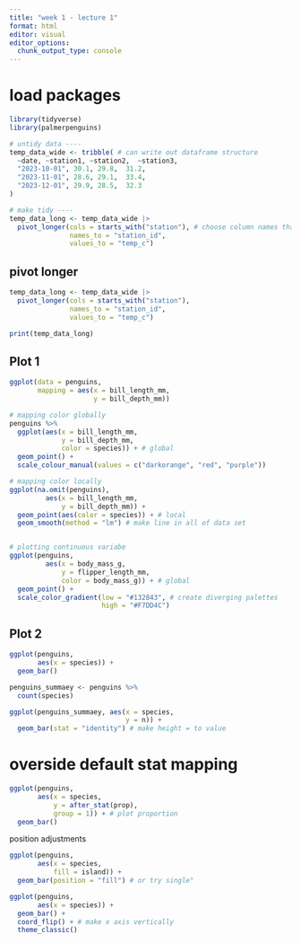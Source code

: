```yaml
---
title: "week 1 - lecture 1"
format: html
editor: visual
editor_options: 
  chunk_output_type: console
---
```


# load packages
```r
library(tidyverse)
library(palmerpenguins)
```

```r
# untidy data ----
temp_data_wide <- tribble( # can write out dataframe structure
  ~date, ~station1, ~station2,  ~station3,
  "2023-10-01", 30.1, 29.8,  31.2,
  "2023-11-01", 28.6, 29.1,  33.4,
  "2023-12-01", 29.9, 28.5,  32.3
)

# make tidy ----
temp_data_long <- temp_data_wide |> 
  pivot_longer(cols = starts_with("station"), # choose column names that start with the word 'station'
               names_to = "station_id", 
               values_to = "temp_c")
```

## pivot longer
```r
temp_data_long <- temp_data_wide |> 
  pivot_longer(cols = starts_with("station"),
               names_to = "station_id",
               values_to = "temp_c")

print(temp_data_long)
```

## Plot 1
```r
ggplot(data = penguins,
       mapping = aes(x = bill_length_mm,
                     y = bill_depth_mm))

# mapping color globally 
penguins %>% 
  ggplot(aes(x = bill_length_mm,
             y = bill_depth_mm,
             color = species)) + # global
  geom_point() +
  scale_colour_manual(values = c("darkorange", "red", "purple"))

# mapping color locally 
ggplot(na.omit(penguins),
         aes(x = bill_length_mm,
             y = bill_depth_mm)) +
  geom_point(aes(color = species)) + # local
  geom_smooth(method = "lm") # make line in all of data set


# plotting continuous variabe
ggplot(penguins,
         aes(x = body_mass_g,
             y = flipper_length_mm,
             color = body_mass_g)) + # global
  geom_point() +
  scale_color_gradient(low = "#132843", # create diverging palettes
                       high = "#F7DD4C")
```


## Plot 2
```r
ggplot(penguins,
       aes(x = species)) +
  geom_bar()
```

```r
penguins_summaey <- penguins %>% 
  count(species)

ggplot(penguins_summaey, aes(x = species, 
                             y = n)) +
  geom_bar(stat = "identity") # make height = to value
```

# overside default stat mapping
```r
ggplot(penguins,
       aes(x = species,
           y = after_stat(prop),
           group = 1)) + # plot proportion
  geom_bar()

```

position adjustments 
```r
ggplot(penguins,
       aes(x = species,
           fill = island)) +
  geom_bar(position = "fill") # or try single"

```

```r
ggplot(penguins,
       aes(x = species)) +
  geom_bar() +
  coord_flip() + # make x axis vertically
  theme_classic()

```


